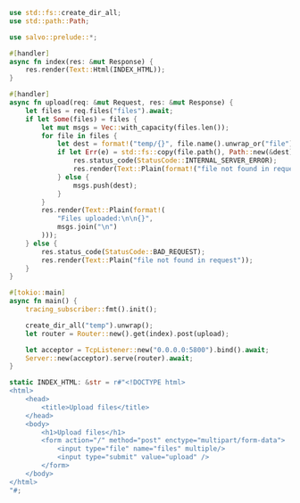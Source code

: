 ```rust  title="upload-files/src/main.rs"
use std::fs::create_dir_all;
use std::path::Path;

use salvo::prelude::*;

#[handler]
async fn index(res: &mut Response) {
    res.render(Text::Html(INDEX_HTML));
}

#[handler]
async fn upload(req: &mut Request, res: &mut Response) {
    let files = req.files("files").await;
    if let Some(files) = files {
        let mut msgs = Vec::with_capacity(files.len());
        for file in files {
            let dest = format!("temp/{}", file.name().unwrap_or("file"));
            if let Err(e) = std::fs::copy(file.path(), Path::new(&dest)) {
                res.status_code(StatusCode::INTERNAL_SERVER_ERROR);
                res.render(Text::Plain(format!("file not found in request: {e}")));
            } else {
                msgs.push(dest);
            }
        }
        res.render(Text::Plain(format!(
            "Files uploaded:\n\n{}",
            msgs.join("\n")
        )));
    } else {
        res.status_code(StatusCode::BAD_REQUEST);
        res.render(Text::Plain("file not found in request"));
    }
}

#[tokio::main]
async fn main() {
    tracing_subscriber::fmt().init();

    create_dir_all("temp").unwrap();
    let router = Router::new().get(index).post(upload);

    let acceptor = TcpListener::new("0.0.0.0:5800").bind().await;
    Server::new(acceptor).serve(router).await;
}

static INDEX_HTML: &str = r#"<!DOCTYPE html>
<html>
    <head>
        <title>Upload files</title>
    </head>
    <body>
        <h1>Upload files</h1>
        <form action="/" method="post" enctype="multipart/form-data">
            <input type="file" name="files" multiple/>
            <input type="submit" value="upload" />
        </form>
    </body>
</html>
"#;

```